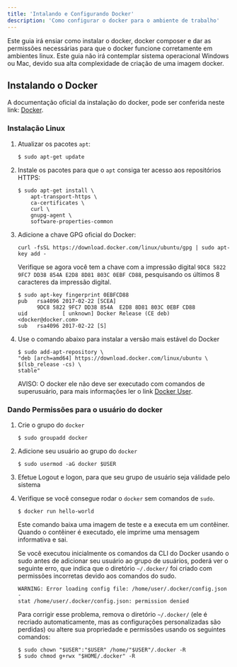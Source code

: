 ```yaml
---
title: 'Intalando e Configurando Docker'
description: 'Como configurar o docker para o ambiente de trabalho'
---
```


Este guia irá ensiar como instalar o docker, docker composer e dar as permissões
necessárias para que o docker funcione corretamente em ambientes linux.
Este guia não irá contemplar sistema operacional Windows ou Mac, devido sua alta 
complexidade de criação de uma imagem docker.


## Instalando o Docker

A documentação oficial da instalação do docker, pode ser conferida neste link:
[Docker](https://docs.docker.com/install/).

### Instalação Linux

1.  Atualizar os pacotes `apt`:

    ```console
    $ sudo apt-get update
    ```

2.  Instale os pacotes para que o `apt` consiga ter acesso aos repositórios HTTPS:

    ```console
    $ sudo apt-get install \
        apt-transport-https \
        ca-certificates \
        curl \
        gnupg-agent \
        software-properties-common
    ```

3.  Adicione a chave GPG oficial do Docker:

    ```console
    curl -fsSL https://download.docker.com/linux/ubuntu/gpg | sudo apt-key add -
    ```

    Verifique se agora você tem a chave com a impressão digital `9DC8 5822 9FC7 DD38 854A E2D8 8D81 803C 0EBF CD88`, 
    pesquisando os últimos 8 caracteres da impressão digital.

    ```
    $ sudo apt-key fingerprint 0EBFCD88
    pub   rsa4096 2017-02-22 [SCEA]
          9DC8 5822 9FC7 DD38 854A  E2D8 8D81 803C 0EBF CD88
    uid           [ unknown] Docker Release (CE deb) <docker@docker.com>
    sub   rsa4096 2017-02-22 [S]
    ```

4.  Use o comando abaixo para instalar a versão mais estável do Docker

    ```console
    $ sudo add-apt-repository \
    "deb [arch=amd64] https://download.docker.com/linux/ubuntu \
    $(lsb_release -cs) \
    stable"
    ```

    AVISO: O docker ele não deve ser executado com comandos de superusuário,
    para mais informações ler o link [Docker User](https://docs.docker.com/install/linux/linux-postinstall/).

### Dando Permissões para o usuário do docker

1. Crie o grupo do `docker`

    ```console
    $ sudo groupadd docker
    ```

2.  Adicione seu usuário ao grupo do `docker`

    ```console
    $ sudo usermod -aG docker $USER
    ```

3.  Efetue Logout e logon, para que seu grupo de usuário seja válidade pelo sistema

4.  Verifique se você consegue rodar o `docker` sem comandos de `sudo`.

    ```console
    $ docker run hello-world
    ```

    Este comando baixa uma imagem de teste e a executa em um contêiner. Quando o contêiner é executado, 
    ele imprime uma mensagem informativa e sai.

    Se você executou inicialmente os comandos da CLI do Docker usando o sudo antes de adicionar seu usuário 
    ao grupo de usuários, poderá ver o seguinte erro, que indica que o diretório `~/.docker/` 
    foi criado com permissões incorretas devido aos comandos do sudo.

    ```
    WARNING: Error loading config file: /home/user/.docker/config.json -
    stat /home/user/.docker/config.json: permission denied
    ```

    Para corrigir esse problema, remova o diretório `~/.docker/` (ele é recriado automaticamente, 
    mas as configurações personalizadas são perdidas) ou altere sua propriedade e permissões usando os seguintes comandos:

    ```
    $ sudo chown "$USER":"$USER" /home/"$USER"/.docker -R
    $ sudo chmod g+rwx "$HOME/.docker" -R
    ```

